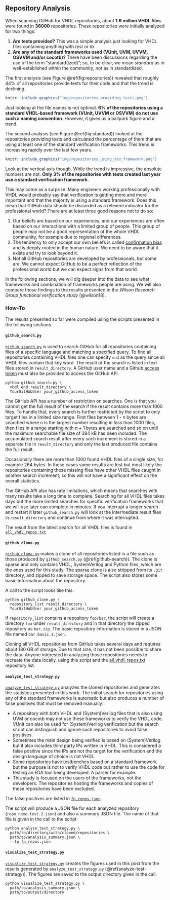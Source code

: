 ## Repository Analysis

When scanning GitHub for VHDL repositories, about **1.9 million VHDL files** were found in **36000** repositories. These repositories were initially analyzed for two things:

1. **Are tests provided?** This was a simple analysis just looking for VHDL files containing anything with *test* or *tb*.
2. **Are any of the standard frameworks used (VUnit, UVM, UVVM, OSVVM and/or cocotb)?** There have been discussions regarding the use of the term "standard(ized)"; so, to be clear, we mean *standard* as in well-established within the community, not as in standardized.

The first analysis (see Figure \@ref(fig:repositories)) revealed that roughly 44% of all repositories provide tests for their code and that the trend is declining.

```r
knitr::include_graphics("img/repositories_providing_tests.png")
```

Just looking at the file names is not optimal. **6% of the repositories using a standard VHDL-based framework (VUnit, UVVM or OSVVM) do not use such a naming convention**. However, it gives us a ballpark figure and a trend.

The second analysis (see Figure \@ref(fig:standard)) looked at the repositories providing tests and calculated the percentage of them that are using at least one of the standard verification frameworks. This trend is increasing rapidly over the last few years.

```r
knitr::include_graphics("img/repositories_using_std_framework.png")
```

Look at the vertical axis though. While the trend is impressive, the absolute numbers are not. **Only 3% of the repositories with tests created last year use a standard verification framework**.

This may come as a surprise. Many engineers working professionally with VHDL would probably say that verification is getting more and more important and that the majority is using a standard framework. Does this mean that GitHub data should be discarded as a relevent indicator for the professional world? There are at least three good reasons not to do so:

1. Our beliefs are based on our experiences, and our experiences are often based on our interactions with a limited group of people. This group of people may not be a good representation of the whole VHDL community, for example due to regional differences.
2. The tendency to only accept our own beliefs is called [confirmation bias](https://en.wikipedia.org/wiki/Confirmation_bias) and is deeply rooted in the human nature. We need to be aware that it exists and try to look beyond it.
3. Not all GitHub repositories are developed by professionals, but some are. We cannot expect GitHub to be a perfect reflection of the professional world but we can expect signs from that world.

In the following sections, we will dig deeper into the data to see what frameworks and combination of frameworks people are using. We will also compare those findings to the results presented in the *Wilson Research Group functional verification study* [@wilson18].

### How-To

The results presented so far were compiled using the scripts presented in the following sections.

#### `github_search.py` {#github-search}

[`github_search.py`](https://(ref:repoTree)/py/github_search.py) is used to search GitHub for all repositories containing files of a specific language and matching a specified query. To find all repositories containing VHDL files one can specify `end` as the query since all VHDL files contain that key word. The result of the search is listed in text files stored in `result_directory`. A GitHub user name and a Github [access token](https://help.github.com/en/github/authenticating-to-github/creating-a-personal-access-token-for-the-command-line) must also be provided to access the GitHub API.

``` console
python github_search.py \
  vhdl end result_directory \
  YourGitHubUser your_github_access_token
```

The GitHub API has a number of restriction on searches. One is that you cannot get the full result of the search if the result contains more than 1000 files. To handle that, every search is further restricted by the script to only target files in a limited size range. First files between 1 - n bytes are searched where n is the largest number resulting in less than 1000 files, then files in a range starting with n + 1 bytes are searched and so on until the maximum searchable file size of 384 kB has been included. The accumulated search result after every such increment is stored in a separate file in `result_directory` and only the last produced file contains the full result.

Occasionally there are more than 1000 found VHDL files of a single size, for example 264 bytes. In these cases some results are lost but most likely the repositories containing those missing files have other VHDL files caught in another search increment; so this will not have a significant effect on the overall statistics.

The GitHub API also has rate limitations, which means that searches with many results take a long time to complete. Searching for all VHDL files takes days but the more limited searches for specific verification frameworks that we will use later can complete in minutes. If you interrupt a longer search and restart it later `github_search.py` will look at the intermediate result files in `result_directory` and continue from where it was interrupted.

The result from the latest search for all VHDL files is found in [`all_vhdl_repos.txt`](https://(ref:repoTree)/all_vhdl_repos.txt)

#### `github_clone.py`

[`github_clone.py`](https://(ref:repoTree)/py/github_clone.py) makes a clone of all repositories listed in a file such as those produced by `github_search.py` (\@ref(github-search)). The clone is sparse and only contains VHDL, SystemVerilog and Python files, which are the ones used for this study. The sparse clone is also stripped from its `.git` directory, and zipped to save storage space. The script also stores some basic information about the repository.

A call to the script looks like this:

``` console
python github_clone.py \
  repository_list result_directory \
  YourGitHubUser your_github_access_token
```

If `repository_list` contains a repository `foo/bar`, the script will create a directory `foo` under `result_directory` and in that directory the zipped repository as `bar.zip`. The basic repository information is stored in a JSON file named `bar.basic.1.json`.

Cloning all VHDL repositories from GitHub takes several days and requires about 180 GB of storage. Due to that size, it has not been possible to share the data. Anyone interested in analyzing those repositories needs to recreate the data locally, using this script and the [all_vhdl_repos.txt](https://(ref:repoTree)/all_vhdl_repos.txt) repository list.

#### `analyze_test_strategy.py` {#analyze-test-strategy}

[`analyze_test_strategy.py`](https://(ref:repoTree)/py/analyze_test_strategy.py) analyzes the cloned repositories and generates the statistics presented in this work. The initial search for repositories using any of the standard frameworks is automatic but also produces a number of false positives that must be removed manually:

- A repository with both VHDL and (System)Verilog files that is also using UVM or cocotb may not use these frameworks to verify the VHDL code. VUnit can also be used for (System)Verilog verification but the search script can distinguish and ignore such repositories to avoid false positives.
- Sometimes the main design being verified is based on (System)Verilog but it also includes third party IPs written in VHDL. This is considered a false positive since the IPs are not the target for the verification and the design language of choice is not VHDL.
- Some repositories have testbenches based on a standard framework but the purpose is not to verify VHDL code but rather to use the code for testing an EDA tool being developed. A parser for example.
- This study is focused on the users of the frameworks, not the developers. The repositories hosting the frameworks and copies of these repositories have been excluded.

The false positives are listed in [`fp_repos.json`](https://(ref:repoTree)/fp_repos.json).

The script will produce a JSON file for each analyzed repository (`repo_name.test.2.json`) and also a summary JSON file. The name of that file is given in the call to the script

``` console
python analyze_test_strategy.py \
  path/to/directory/with/cloned/repositories \
  path/to/analysis_summary.json \
  --fp fp_repos.json
```

#### `visualize_test_strategy.py`

[`visualize_test_strategy.py`](https://(ref:repoTree)/py/analyze_test_strategy.py) creates the figures used in this post from the results generated by `analyze_test_strategy.py` (\@ref(analyze-test-strategy)). The figures are saved to the output directory given in the call.

``` console
python visualize_test_strategy.py \
  path/to/analysis_summary.json \
  path/to/output/directory
```
